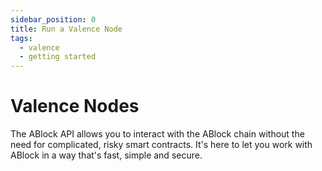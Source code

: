 ```yaml
---
sidebar_position: 0
title: Run a Valence Node
tags:
  - valence
  - getting started
---
```



# Valence Nodes

The ABlock API allows you to interact with the ABlock chain without the need for complicated, risky smart contracts. It's here to let you work with ABlock in a way that's fast, simple and secure.

<DocCardList items={useCurrentSidebarCategory().items}/>